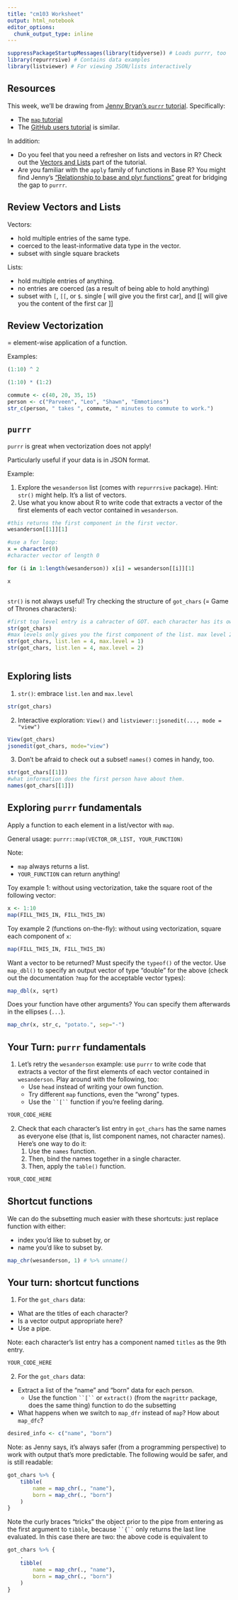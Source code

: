 ```yaml
---
title: "cm103 Worksheet"
output: html_notebook
editor_options: 
  chunk_output_type: inline
---
```


```r
suppressPackageStartupMessages(library(tidyverse)) # Loads purrr, too
library(repurrrsive) # Contains data examples
library(listviewer) # For viewing JSON/lists interactively
```

## Resources

This week, we'll be drawing from [Jenny Bryan's `purrr` tutorial](https://jennybc.github.io/purrr-tutorial/). Specifically:

- The [`map` tutorial](https://jennybc.github.io/purrr-tutorial/ls01_map-name-position-shortcuts.html)
- The [GitHub users tutorial](https://jennybc.github.io/purrr-tutorial/ls02_map-extraction-advanced.html) is similar.

In addition:

- Do you feel that you need a refresher on lists and vectors in R? Check out the [Vectors and Lists](https://jennybc.github.io/purrr-tutorial/bk00_vectors-and-lists.html) part of the tutorial.
- Are you familiar with the `apply` family of functions in Base R? You might find Jenny's ["Relationship to base and plyr functions"](https://jennybc.github.io/purrr-tutorial/bk01_base-functions.html) great for bridging the gap to `purrr`.


## Review Vectors and Lists

Vectors: 

- hold multiple entries of the same type.
- coerced to the least-informative data type in the vector.
- subset with single square brackets

Lists:

- hold multiple entries of anything.
- no entries are coerced (as a result of being able to hold anything)
- subset with `[`, `[[`, or `$`. 
single [ will give you the first car], and [[ will give you the content of the first car ]]

## Review Vectorization

= element-wise application of a function.

Examples:

```r
(1:10) ^ 2
```

```r
(1:10) * (1:2)
```

```r
commute <- c(40, 20, 35, 15)
person <- c("Parveen", "Leo", "Shawn", "Emmotions")
str_c(person, " takes ", commute, " minutes to commute to work.")
```

## `purrr`

`purrr` is great when vectorization does not apply! 

Particularly useful if your data is in JSON format. 

Example: 

1. Explore the `wesanderson` list (comes with `repurrrsive` package). Hint: `str()` might help. It's a list of vectors. 
2. Use what you know about R to write code that extracts a vector of the first elements of each vector contained in `wesanderson`.

```r


#this returns the first component in the first vector.
wesanderson[[1]][1]

#use a for loop:
x = character(0)
#character vector of length 0

for (i in 1:length(wesanderson)) x[i] = wesanderson[[i]][1]

x



```

`str()` is not always useful! Try checking the structure of `got_chars` (= Game of Thrones characters):

```r
#first top level entry is a cahracter of GOT. each character has its own list of 18 too. 
str(got_chars) 
#max levels only gives you the first component of the list. max level 2 gives the sublists.
str(got_chars, list.len = 4, max.level = 1)
str(got_chars, list.len = 4, max.level = 2)



```


## Exploring lists

1. `str()`: embrace `list.len` and `max.level`

```r
str(got_chars)
```

2. Interactive exploration: `View()` and `listviewer::jsonedit(..., mode = "view")`

```r
View(got_chars)
jsonedit(got_chars, mode="view")


```

3. Don't be afraid to check out a subset! `names()` comes in handy, too.

```r
str(got_chars[[1]])
#what information does the first person have about them.
names(got_chars[[1]])
```


## Exploring `purrr` fundamentals

Apply a function to each element in a list/vector with `map`.

General usage: `purrr::map(VECTOR_OR_LIST, YOUR_FUNCTION)`

Note:

- `map` always returns a list.
- `YOUR_FUNCTION` can return anything!

Toy example 1: without using vectorization, take the square root of the following vector:

```r
x <- 1:10
map(FILL_THIS_IN, FILL_THIS_IN)
```

Toy example 2 (functions on-the-fly): without using vectorization, square each component of `x`:

```r
map(FILL_THIS_IN, FILL_THIS_IN)
```

Want a vector to be returned? Must specify the `typeof()` of the vector. Use `map_dbl()` to specify an output vector of type "double" for the above (check out the documentation `?map` for the acceptable vector types):

```r
map_dbl(x, sqrt)
```

Does your function have other arguments? You can specify them afterwards in the ellipses (`...`).

```r
map_chr(x, str_c, "potato.", sep="-")
```

## Your Turn: `purrr` fundamentals

1. Let's retry the `wesanderson` example: use `purrr` to write code that extracts a vector of the first elements of each vector contained in `wesanderson`. Play around with the following, too:
    - Use `head` instead of writing your own function.
    - Try different `map` functions, even the "wrong" types.
    - Use the ` ``[`` ` function if you're feeling daring.

```r
YOUR_CODE_HERE
```

2. Check that each character's list entry in `got_chars` has the same names as everyone else (that is, list component names, not character names). Here's one way to do it:
    1. Use the `names` function.
    2. Then, bind the names together in a single character.
    3. Then, apply the `table()` function.

```r
YOUR_CODE_HERE
```


## Shortcut functions

We can do the subsetting much easier with these shortcuts: just replace function with either:

- index you'd like to subset by, or
- name you'd like to subset by.

```r
map_chr(wesanderson, 1) # %>% unname()
```


## Your turn: shortcut functions

1. For the `got_chars` data:

- What are the titles of each character? 
- Is a vector output appropriate here?
- Use a pipe.

Note: each character's list entry has a component named `titles` as the 9th entry.

```r
YOUR_CODE_HERE
```

2. For the `got_chars` data:

- Extract a list of the "name" and "born" data for each person.
    - Use the function ` ``[`` ` or `extract()` (from the `magrittr` package, does the same thing) function to do the subsetting
- What happens when we switch to `map_dfr` instead of `map`? How about `map_dfc`?

```r
desired_info <- c("name", "born")
```

Note: as Jenny says, it's always safer (from a programming perspective) to work with output that's more predictable. The following would be safer, and is still readable:

```r
got_chars %>% {
    tibble(
        name = map_chr(., "name"),
        born = map_chr(., "born")
    )
}
```

Note the curly braces "tricks" the object prior to the pipe from entering as the first argument to `tibble`, because ` ``{`` ` only returns the last line evaluated. In this case there are two: the above code is equivalent to

```r
got_chars %>% {
    .
    tibble(
        name = map_chr(., "name"),
        born = map_chr(., "born")
    )
}
```

